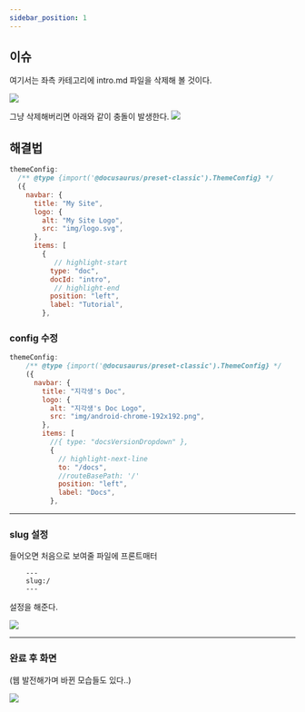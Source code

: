 ```yaml
---
sidebar_position: 1
---
```



## 이슈

여기서는 좌측 카테고리에 intro.md 파일을 삭제해 볼 것이다.

![](2022-09-25-16-00-55.png)

그냥 삭제해버리면 아래와 같이 충돌이 발생한다.
![](2022-09-25-16-02-20.png)

## 해결법

<Tabs>
  <TabItem value="수정 전" label="수정 전" default>

```jsx title="docusaurus.config.js"
themeConfig:
  /** @type {import('@docusaurus/preset-classic').ThemeConfig} */
  ({
    navbar: {
      title: "My Site",
      logo: {
        alt: "My Site Logo",
        src: "img/logo.svg",
      },
      items: [
        {
           // highlight-start
          type: "doc",
          docId: "intro",
           // highlight-end
          position: "left",
          label: "Tutorial",
        },
```

  </TabItem>
  <TabItem value="수정 후" label="수정 후">

### config 수정

```jsx title="docusaurus.config.js"
themeConfig:
    /** @type {import('@docusaurus/preset-classic').ThemeConfig} */
    ({
      navbar: {
        title: "지각생's Doc",
        logo: {
          alt: "지각생's Doc Logo",
          src: "img/android-chrome-192x192.png",
        },
        items: [
          //{ type: "docsVersionDropdown" },
          {
            // highlight-next-line
            to: "/docs",
            //routeBasePath: '/'
            position: "left",
            label: "Docs",
          },
```

---

### slug 설정

들어오면 처음으로 보여줄 파일에 프론트매터

```
    ---
    slug:/
    ---
```

설정을 해준다.

![](2022-09-25-17-21-47.png)

---

### 완료 후 화면

(웹 발전해가며 바뀐 모습들도 있다..)

![](2022-09-25-17-20-27.png)

  </TabItem>
</Tabs>

